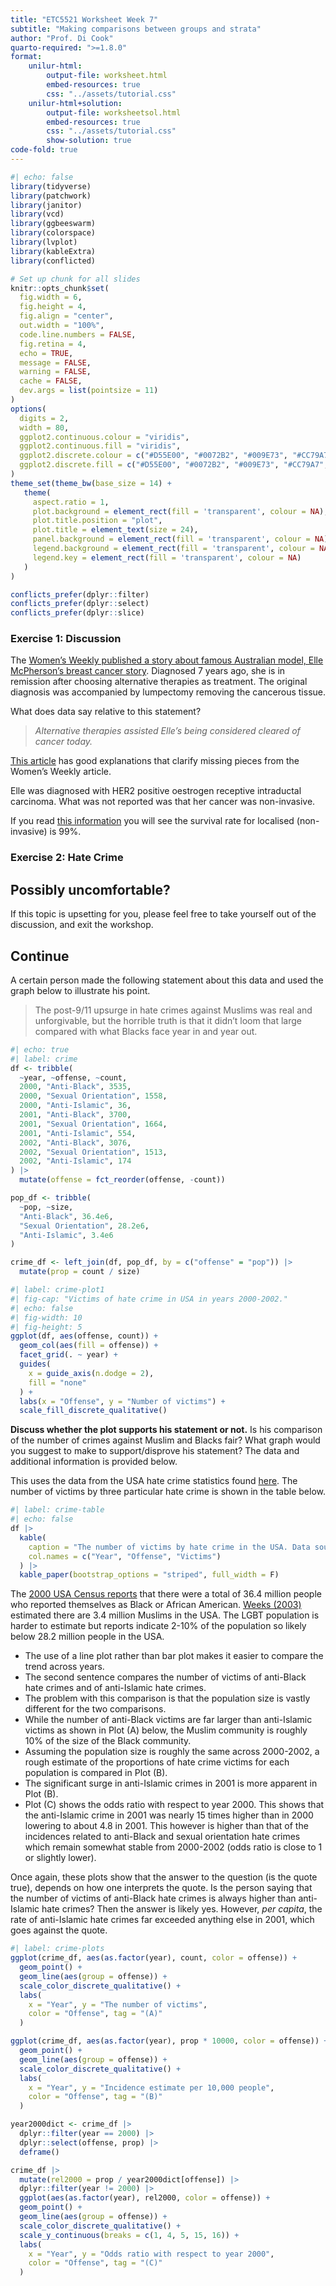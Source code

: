 ```yaml
---
title: "ETC5521 Worksheet Week 7"
subtitle: "Making comparisons between groups and strata"
author: "Prof. Di Cook"
quarto-required: ">=1.8.0"
format:
    unilur-html:
        output-file: worksheet.html
        embed-resources: true
        css: "../assets/tutorial.css"
    unilur-html+solution:
        output-file: worksheetsol.html
        embed-resources: true
        css: "../assets/tutorial.css"
        show-solution: true
code-fold: true
---
```


```r
#| echo: false
library(tidyverse)
library(patchwork)
library(janitor)
library(vcd)
library(ggbeeswarm)
library(colorspace)
library(lvplot)
library(kableExtra)
library(conflicted)

# Set up chunk for all slides
knitr::opts_chunk$set(
  fig.width = 6,
  fig.height = 4,
  fig.align = "center",
  out.width = "100%",
  code.line.numbers = FALSE,
  fig.retina = 4,
  echo = TRUE,
  message = FALSE,
  warning = FALSE,
  cache = FALSE,
  dev.args = list(pointsize = 11)
)
options(
  digits = 2,
  width = 80,
  ggplot2.continuous.colour = "viridis",
  ggplot2.continuous.fill = "viridis",
  ggplot2.discrete.colour = c("#D55E00", "#0072B2", "#009E73", "#CC79A7", "#E69F00", "#56B4E9", "#F0E442"),
  ggplot2.discrete.fill = c("#D55E00", "#0072B2", "#009E73", "#CC79A7", "#E69F00", "#56B4E9", "#F0E442")
)
theme_set(theme_bw(base_size = 14) +
   theme(
     aspect.ratio = 1,
     plot.background = element_rect(fill = 'transparent', colour = NA),
     plot.title.position = "plot",
     plot.title = element_text(size = 24),
     panel.background = element_rect(fill = 'transparent', colour = NA),
     legend.background = element_rect(fill = 'transparent', colour = NA),
     legend.key = element_rect(fill = 'transparent', colour = NA)
   )
)

conflicts_prefer(dplyr::filter)
conflicts_prefer(dplyr::select)
conflicts_prefer(dplyr::slice)

```


### Exercise 1: Discussion

The [Women's Weekly published a story about famous Australian model, Elle McPherson's breast cancer story](https://www.womensweekly.com.au/news/elle-macpherson-now/). Diagnosed 7 years ago, she is in remission after choosing alternative therapies as treatment. The original diagnosis was accompanied by lumpectomy removing the cancerous tissue. 

What does data say relative to this statement?

> *Alternative therapies assisted Elle's being considered cleared of cancer today.*

::: unilur-solution

[This article](https://theconversation.com/elle-macphersons-breast-cancer-when-the-media-reports-on-celebrity-cancer-are-we-really-getting-the-whole-story-238231) has good explanations that clarify missing pieces from the Women's Weekly article. 

Elle was diagnosed with HER2 positive oestrogen receptive intraductal carcinoma. What was not reported was that her cancer was non-invasive. 

If you read [this information](https://www.healthline.com/health/breast-cancer/her2-positive-survival-rates-statistics#life-expectancy) you will see the survival rate for localised (non-invasive) is 99%. 

:::

### Exercise 2: Hate Crime

::: {.panel-tabset}

## Possibly uncomfortable?

If this topic is upsetting for you, please feel free to take yourself out of the discussion, and exit the workshop.

## Continue

A certain person made the following statement about this data and used the graph below to illustrate his point. 

<blockquote>
The post-9/11 upsurge in hate crimes against Muslims was real and unforgivable, but the horrible truth is that it didn’t loom that large compared with what Blacks face year in and year out.
</blockquote>

```r
#| echo: true
#| label: crime
df <- tribble(
  ~year, ~offense, ~count,
  2000, "Anti-Black", 3535,
  2000, "Sexual Orientation", 1558,
  2000, "Anti-Islamic", 36,
  2001, "Anti-Black", 3700,
  2001, "Sexual Orientation", 1664,
  2001, "Anti-Islamic", 554,
  2002, "Anti-Black", 3076,
  2002, "Sexual Orientation", 1513,
  2002, "Anti-Islamic", 174
) |>
  mutate(offense = fct_reorder(offense, -count))

pop_df <- tribble(
  ~pop, ~size,
  "Anti-Black", 36.4e6,
  "Sexual Orientation", 28.2e6,
  "Anti-Islamic", 3.4e6
)

crime_df <- left_join(df, pop_df, by = c("offense" = "pop")) |>
  mutate(prop = count / size)
```


```r
#| label: crime-plot1
#| fig-cap: "Victims of hate crime in USA in years 2000-2002."
#| echo: false
#| fig-width: 10
#| fig-height: 5
ggplot(df, aes(offense, count)) +
  geom_col(aes(fill = offense)) +
  facet_grid(. ~ year) +
  guides(
    x = guide_axis(n.dodge = 2),
    fill = "none"
  ) +
  labs(x = "Offense", y = "Number of victims") +
  scale_fill_discrete_qualitative()
```

**Discuss whether the plot supports his statement or not.** Is his comparison of the number of crimes against Muslim and Blacks fair? What graph would you suggest to make to support/disprove his statement? The data and additional information is provided below.

This uses the data from the USA hate crime statistics found [here](https://ucr.fbi.gov/hate-crime). The number of victims by three particular hate crime is shown in the table below.

<!-- https://twitter.com/paulkrugman/status/1305237645459628044 -->

```r
#| label: crime-table
#| echo: false
df |>
  kable(
    caption = "The number of victims by hate crime in the USA. Data sourced from https://ucr.fbi.gov/hate-crime.",
    col.names = c("Year", "Offense", "Victims")
  ) |>
  kable_paper(bootstrap_options = "striped", full_width = F)
```


The [2000 USA Census reports](https://www.census.gov/prod/2001pubs/c2kbr01-5.pdf) that there were a total of 36.4 million people who reported themselves as Black or African American. [Weeks (2003)](https://www.persee.fr/doc/espos_0755-7809_2003_num_21_1_2066) estimated there are 3.4 million Muslims in the USA. The LGBT population is harder to estimate but reports indicate 2-10% of the population so likely below 28.2 million people in the USA.

::: unilur-solution

* The use of a line plot rather than bar plot makes it easier to compare the trend across years.
* The second sentence compares the number of victims of anti-Black hate crimes and of anti-Islamic hate crimes. 
* The problem with this comparison is that the population size is vastly different for the two comparisons. 
* While the number of anti-Black victims are far larger than anti-Islamic victims as shown in Plot (A) below, the Muslim community is roughly 10% of the size of the Black community. 
* Assuming the population size is roughly the same across 2000-2002, a rough estimate of the proportions of hate crime victims for each population is compared in Plot (B).  
* The significant surge in anti-Islamic crimes in 2001 is more apparent in Plot (B).
* Plot (C) shows the odds ratio with respect to year 2000. This shows that the anti-Islamic crime in 2001 was nearly 15 times higher than in 2000 lowering to about 4.8 in 2001. This however is higher than that of the incidences related to anti-Black and sexual orientation hate crimes which remain somewhat stable from 2000-2002 (odds ratio is close to 1 or slightly lower). 

Once again, these plots show that the answer to the question (is the quote true), depends on how one interprets the quote. Is the person saying that the number of victims of anti-Black hate crimes is always higher than anti-Islamic hate crimes? Then the answer is likely yes. However, *per capita*, the rate of anti-Islamic hate crimes far exceeded anything else in 2001, which goes against the quote.

```r
#| label: crime-plots
ggplot(crime_df, aes(as.factor(year), count, color = offense)) +
  geom_point() +
  geom_line(aes(group = offense)) +
  scale_color_discrete_qualitative() +
  labs(
    x = "Year", y = "The number of victims",
    color = "Offense", tag = "(A)"
  )

ggplot(crime_df, aes(as.factor(year), prop * 10000, color = offense)) +
  geom_point() +
  geom_line(aes(group = offense)) +
  scale_color_discrete_qualitative() +
  labs(
    x = "Year", y = "Incidence estimate per 10,000 people",
    color = "Offense", tag = "(B)"
  )

year2000dict <- crime_df |>
  dplyr::filter(year == 2000) |>
  dplyr::select(offense, prop) |>
  deframe()

crime_df |>
  mutate(rel2000 = prop / year2000dict[offense]) |>
  dplyr::filter(year != 2000) |>
  ggplot(aes(as.factor(year), rel2000, color = offense)) +
  geom_point() +
  geom_line(aes(group = offense)) +
  scale_color_discrete_qualitative() +
  scale_y_continuous(breaks = c(1, 4, 5, 15, 16)) +
  labs(
    x = "Year", y = "Odds ratio with respect to year 2000",
    color = "Offense", tag = "(C)"
  )
```

:::

:::
